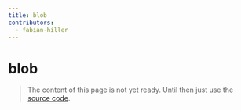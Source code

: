 ```yaml
---
title: blob
contributors:
  - fabian-hiller
---
```


# blob

> The content of this page is not yet ready. Until then just use the [source code](https://github.com/fabian-hiller/valibot/blob/main/library/src/schemas/blob/blob.ts).
